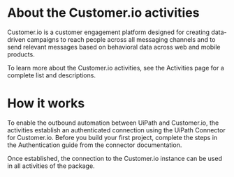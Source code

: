 ﻿# About the Customer.io activities

Customer.io is a customer engagement platform designed for creating data-driven campaigns to reach people across all messaging channels and to send relevant messages based on behavioral data across web and mobile products.



To learn more about the Customer.io activities, see the Activities page for a complete list and descriptions.

# How it works

To enable the outbound automation between UiPath and Customer.io, the activities establish an authenticated connection using the UiPath Connector for Customer.io. Before you build your first project, complete the steps in the Authentication guide from the connector documentation.

Once established, the connection to the Customer.io instance can be used in all activities of the package.
